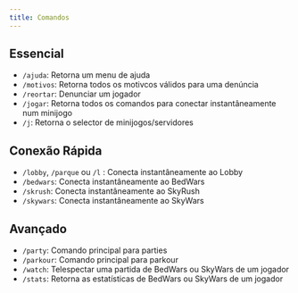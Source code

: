 ```yaml
---
title: Comandos
---
```


## Essencial

- `/ajuda`: Retorna um menu de ajuda
- `/motivos`: Retorna todos os motivcos válidos para uma denúncia
- `/reortar`: Denunciar um jogador
- `/jogar`: Retorna todos os comandos para conectar instantâneamente num minijogo
- `/j`: Retorna o selector de minijogos/servidores

## Conexão Rápida

- `/lobby`, `/parque` ou `/l` : Conecta instantâneamente ao Lobby
- `/bedwars`: Conecta instantâneamente ao BedWars
- `/skrush`: Conecta instantâneamente ao SkyRush
- `/skywars`: Conecta instantâneamente ao SkyWars

## Avançado

- `/party`: Comando principal para parties
- `/parkour`: Comando principal para parkour
- `/watch`: Telespectar uma partida de BedWars ou SkyWars de um jogador
- `/stats`: Retorna as estatísticas de BedWars ou SkyWars de um jogador